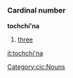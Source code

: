 =={{cic}}==
===Cardinal number===
'''tochchí'na'''
# [[three]]
[[Category:cic:Nouns]]
[[it:tochchí'na]]